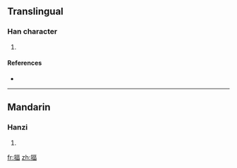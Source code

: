 ==Translingual==

===Han character===
{{Han char|rn=64|rad=手|as=09|sn=12|four=5106<sub>6</sub>|canj=手一口田 (QMRW)}}

# {{defn|Han|sort=手09}}

====References====
* {{Han ref|kx=0441.120|dkj=12334|dj=0792.070|hdz=31913.050|uh=63CA|ud=25546|bh=D95C|bd=55644}}

----

==Mandarin==

===Hanzi===
{{cmn-hanzi|pin=[[pì]] ([[pi4]])|wg=p'i<sup>4</sup>}}

# {{defn|Mandarin}}

[[fr:揊]]
[[zh:揊]]